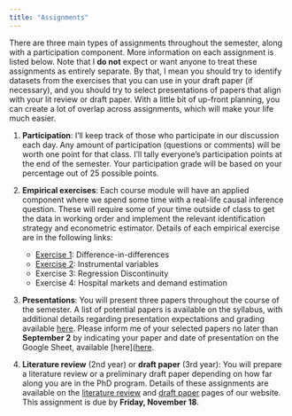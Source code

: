 ```yaml
---
title: "Assignments"
---
```


There are three main types of assignments throughout the semester, along with a participation component. More information on each assignment is listed below. Note that I **do not** expect or want anyone to treat these assignments as entirely separate. By that, I mean you should try to identify datasets from the exercises that you can use in your draft paper (if necessary), and you should try to select presentations of papers that align with your lit review or draft paper. With a little bit of up-front planning, you can create a lot of overlap across assignments, which will make your life much easier. 

1. **Participation**: I'll keep track of those who participate in our discussion each day. Any amount of participation (questions or comments) will be worth one point for that class. I'll tally everyone's participation points at the end of the semester. Your participation grade will be based on your percentage out of 25 possible points.

2. **Empirical exercises**: Each course module will have an applied component where we spend some time with a real-life causal inference question. These will require some of your time outside of class to get the data in working order and implement the relevant identification strategy and econometric estimator. Details of each empirical exercise are in the following links:
    - [Exercise 1](assignments/exercise1.html): Difference-in-differences
    - [Exercise 2](assignments/exercise2.html): Instrumental variables
    - Exercise 3: Regression Discontinuity
    - Exercise 4: Hospital markets and demand estimation

3. **Presentations**: You will present three papers throughout the course of the semester. A list of potential papers is available on the syllabus, with additional details regarding presentation expectations and grading available [here](assignments/presentation.html). Please inform me of your selected papers no later than **September 2** by indicating your paper and date of presentation on the Google Sheet, available [here]([here](https://docs.google.com/spreadsheets/d/1d6IVg-khbreLKobiczNwEOT9gjPNNykrFEtc2rXdJ4I/edit?usp=sharing).

4. **Literature review** (2nd year) or **draft paper** (3rd year): You will prepare a literature review or a preliminary draft paper depending on how far along you are in the PhD program. Details of these assignments are available on the [literature review](assignments/lit-review.html) and [draft paper](draft-paper.html) pages of our website. This assignment is due by **Friday, November 18**.
